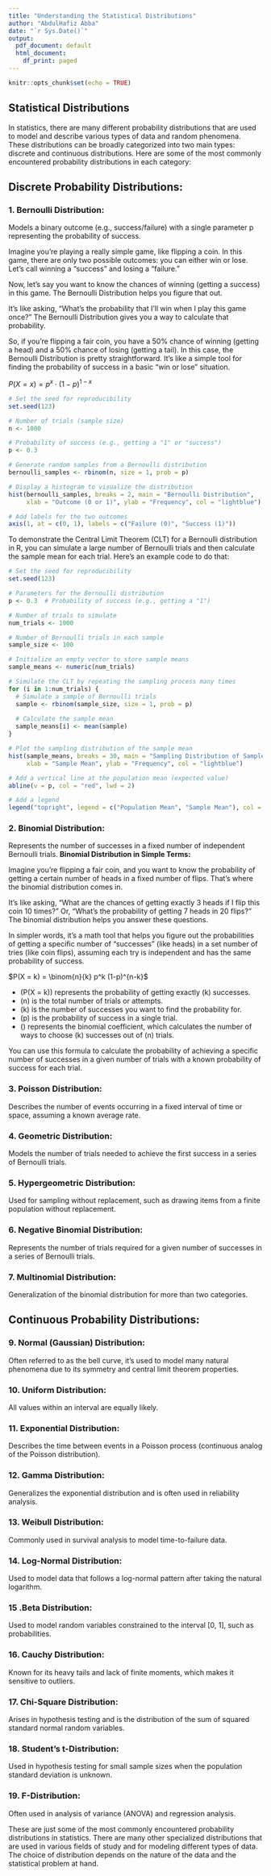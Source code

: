 ```yaml
---
title: "Understanding the Statistical Distributions"
author: "AbdulHafiz Abba"
date: "`r Sys.Date()`"
output:
  pdf_document: default
  html_document:
    df_print: paged
---
```


```r
knitr::opts_chunk$set(echo = TRUE)
```

## **Statistical Distributions**
In statistics, there are many different probability distributions that are used to model and describe various types of data and random phenomena. These distributions can be broadly categorized into two main types: discrete and continuous distributions. Here are some of the most commonly encountered probability distributions in each category:

## **Discrete Probability Distributions**:

### 1. Bernoulli Distribution:
Models a binary outcome (e.g., success/failure) with a single parameter p representing the probability of success.

Imagine you're playing a really simple game, like flipping a coin. In this game, there are only two possible outcomes: you can either win or lose. Let's call winning a "success" and losing a "failure."

Now, let's say you want to know the chances of winning (getting a success) in this game. The Bernoulli Distribution helps you figure that out.

It's like asking, "What's the probability that I'll win when I play this game once?" The Bernoulli Distribution gives you a way to calculate that probability.

So, if you're flipping a fair coin, you have a 50% chance of winning (getting a head) and a 50% chance of losing (getting a tail). In this case, the Bernoulli Distribution is pretty straightforward. It's like a simple tool for finding the probability of success in a basic "win or lose" situation.


$P(X = x) = p^x \cdot (1 - p)^{1-x}$

```r
# Set the seed for reproducibility
set.seed(123)

# Number of trials (sample size)
n <- 1000

# Probability of success (e.g., getting a "1" or "success")
p <- 0.3

# Generate random samples from a Bernoulli distribution
bernoulli_samples <- rbinom(n, size = 1, prob = p)

# Display a histogram to visualize the distribution
hist(bernoulli_samples, breaks = 2, main = "Bernoulli Distribution",
     xlab = "Outcome (0 or 1)", ylab = "Frequency", col = "lightblue")

# Add labels for the two outcomes
axis(1, at = c(0, 1), labels = c("Failure (0)", "Success (1)"))

```
To demonstrate the Central Limit Theorem (CLT) for a Bernoulli distribution in R, you can simulate a large number of Bernoulli trials and then calculate the sample mean for each trial. Here's an example code to do that:
```r
# Set the seed for reproducibility
set.seed(123)

# Parameters for the Bernoulli distribution
p <- 0.3  # Probability of success (e.g., getting a "1")

# Number of trials to simulate
num_trials <- 1000

# Number of Bernoulli trials in each sample
sample_size <- 100

# Initialize an empty vector to store sample means
sample_means <- numeric(num_trials)

# Simulate the CLT by repeating the sampling process many times
for (i in 1:num_trials) {
  # Simulate a sample of Bernoulli trials
  sample <- rbinom(sample_size, size = 1, prob = p)
  
  # Calculate the sample mean
  sample_means[i] <- mean(sample)
}

# Plot the sampling distribution of the sample mean
hist(sample_means, breaks = 30, main = "Sampling Distribution of Sample Mean (Bernoulli)",
     xlab = "Sample Mean", ylab = "Frequency", col = "lightblue")

# Add a vertical line at the population mean (expected value)
abline(v = p, col = "red", lwd = 2)

# Add a legend
legend("topright", legend = c("Population Mean", "Sample Mean"), col = c("red", "black"), lwd = 2)

```


### 2. Binomial Distribution: 

Represents the number of successes in a fixed number of independent Bernoulli trials.
**Binomial Distribution in Simple Terms:**

Imagine you're flipping a fair coin, and you want to know the probability of getting a certain number of heads in a fixed number of flips. That's where the binomial distribution comes in.

It's like asking, "What are the chances of getting exactly 3 heads if I flip this coin 10 times?" Or, "What's the probability of getting 7 heads in 20 flips?" The binomial distribution helps you answer these questions.

In simpler words, it's a math tool that helps you figure out the probabilities of getting a specific number of "successes" (like heads) in a set number of tries (like coin flips), assuming each try is independent and has the same probability of success.

$P(X = k) = \binom{n}{k} p^k (1-p)^{n-k}$


- \(P(X = k)\) represents the probability of getting exactly \(k\) successes.
- \(n\) is the total number of trials or attempts.
- \(k\) is the number of successes you want to find the probability for.
- \(p\) is the probability of success in a single trial.
- \(\binom{n}{k}\) represents the binomial coefficient, which calculates the number of ways to choose \(k\) successes out of \(n\) trials.

You can use this formula to calculate the probability of achieving a specific number of successes in a given number of trials with a known probability of success for each trial.

### 3. Poisson Distribution:
Describes the number of events occurring in a fixed interval of time or space, assuming a known average rate.

### 4. Geometric Distribution:
Models the number of trials needed to achieve the first success in a series of Bernoulli trials.

### 5. Hypergeometric Distribution:
Used for sampling without replacement, such as drawing items from a finite population without replacement.

### 6. Negative Binomial Distribution:
Represents the number of trials required for a given number of successes in a series of Bernoulli trials.

### 7. Multinomial Distribution:
Generalization of the binomial distribution for more than two categories.

## **Continuous Probability Distributions**:

### 9. Normal (Gaussian) Distribution:
Often referred to as the bell curve, it's used to model many natural phenomena due to its symmetry and central limit theorem properties.

### 10. Uniform Distribution:
All values within an interval are equally likely.

### 11. Exponential Distribution:
Describes the time between events in a Poisson process (continuous analog of the Poisson distribution).

### 12. Gamma Distribution:
Generalizes the exponential distribution and is often used in reliability analysis.


### 13. Weibull Distribution: 
Commonly used in survival analysis to model time-to-failure data.

### 14. Log-Normal Distribution:
Used to model data that follows a log-normal pattern after taking the natural logarithm.

### 15 .Beta Distribution: 
Used to model random variables constrained to the interval [0, 1], such as probabilities.

### 16. Cauchy Distribution: 
Known for its heavy tails and lack of finite moments, which makes it sensitive to outliers.

### 17. Chi-Square Distribution: 
Arises in hypothesis testing and is the distribution of the sum of squared standard normal random variables.

### 18. Student's t-Distribution: 
Used in hypothesis testing for small sample sizes when the population standard deviation is unknown.

### 19. F-Distribution: 
Often used in analysis of variance (ANOVA) and regression analysis.

These are just some of the most commonly encountered probability distributions in statistics. There are many other specialized distributions that are used in various fields of study and for modeling different types of data. The choice of distribution depends on the nature of the data and the statistical problem at hand.
